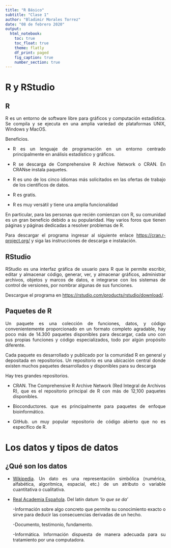 ```yaml
---
title: "R Básico"
subtitle: "Clase 1"
author: "Bladimir Morales Torrez"
date: "08 de febrero 2020"
output: 
  html_notebook:
    toc: true
    toc_float: true
    theme: flatly
    df_print: paged
    fig_caption: true
    number_section: true
---
```


<style>
body {
text-align: justify}
}
</style>

# R y RStudio

## R

R es un entorno de software libre para gráficos y computación estadística. Se compila y se ejecuta en una amplia variedad de plataformas UNIX, Windows y MacOS. 

Beneficios.

* R es un lenguaje de programación en un entorno centrado principalmente en análisis estadístico y gráficos. 

* R se descarga de Comprehensive R Archive Network o CRAN. En CRANse instala paquetes. 

* R es uno de los cinco idiomas más solicitados en las ofertas de trabajo de los científicos de datos. 

* R es gratis. 

* R es muy versátil y tiene una amplia funcionalidad 

En particular, para las personas que recién comienzan con R, su comunidad es un gran beneficio debido a su popularidad. Hay varios foros que tienen páginas y páginas dedicadas a resolver problemas de R. 

Para descargar el programa ingresar al siguiente enlace <https://cran.r-project.org/> y siga las instrucciones de descarga e instalación.


## RStudio

RStudio es una interfaz gráfica de usuario para R que le permite escribir, editar y almacenar código, generar, ver, y almacenar gráficos, administrar archivos, objetos y marcos de datos, e integrarse con los sistemas de control de versiones, por nombrar algunas de sus funciones.

Descargue el programa en <https://rstudio.com/products/rstudio/download/>.

## Paquetes de R

Un paquete es una colección de funciones, datos, y código convenientemente proporcionado en un formato completo agradable, hay poco más de 14.300 paquetes disponibles para descargar, cada uno con sus propias funciones y código especializados, todo por algún propósito diferente.

Cada paquete es desarrollado y publicado por la comunidad R en general y depositada en repositorios. Un repositorio es una ubicación central donde existen muchos paquetes desarrollados y disponibles para su descarga

Hay tres grandes repositorios. 

* CRAN. The Comprehensive R Archive Network (Red Integral de Archivos R), que es el repositorio principal de R con más de 12,100 paquetes disponibles. 

* Bioconductores. que es principalmente para paquetes de enfoque bioinformático. 

* GitHub. un muy popular repositorio de código abierto que no es específico de R.



#	Los datos y tipos de datos 

## ¿Qué son los datos

* [Wikipedia](https://es.wikipedia.org/wiki/Dato). Un dato es una representación simbólica (numérica, alfabética, algorítmica, espacial, etc.) de un atributo o variable cuantitativa o cualitativa. 

* [Real Academia Española](https://dle.rae.es/dato). Del latín datum *'lo que se da'*

  -Información sobre algo concreto que permite su conocimiento exacto o sirve para deducir las consecuencias derivadas de un hecho.

  -Documento, testimonio, fundamento.

  -Informática. Información dispuesta de manera adecuada para su tratamiento por una computadora. 